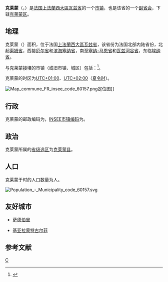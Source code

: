 {{About|[[法国|法国]][[上法兰西大区|上法兰西大区]][[瓦兹省|瓦兹省]]的[[市镇_(法国)|市镇]]与该省[[副省会|副省会]]|法国[[奥弗涅-罗讷-阿尔卑斯大区|奥弗涅-罗讷-阿尔卑斯大区]][[多姆山省|多姆山省]]的市镇与该省[[法国省会及大区首府|省会]]|克莱蒙费朗}}
{{noteTA|G1=法国地名}}
{{Infobox French commune
|name                   = 克莱蒙
|native name            = Clermont
|image                  = Clermont fay vue.jpg
|caption                = 克莱蒙的教堂与市中心
|arrondissement         = [[克莱蒙区|克莱蒙区]]
|canton                 = [[克莱蒙县_(法国)|克莱蒙县]]
}}
'''克莱蒙'''（{{lang-fr|Clermont}}，{{IPA-fr|klɛʁmɔ̃|-|Fr-Paris--Clermont.ogg}}）是[[法国|法国]][[上法蘭西大區|上法蘭西大區]][[瓦兹省|瓦兹省]]的一个[[市镇_(法国)|市镇]]，也是该省的一个[[副省会|副省会]]，下辖[[克莱蒙区|克莱蒙区]]。

== 地理 ==
克莱蒙（{{wikidata|property|linked|P625}}）面积{{wikidata|properties|P2046}}，位于法国[[上法蘭西大區|上法蘭西大區]][[瓦兹省|瓦兹省]]，该省份为法国北部内陆省份，北起[[索姆省|索姆省]]，西接[[厄尔省|厄尔省]]和[[滨海塞纳省|滨海塞纳省]]，南至[[塞纳-马恩省|塞纳-马恩省]]和[[瓦兹河谷省|瓦兹河谷省]]，东临[[埃纳省|埃纳省]]。

与克莱蒙接壤的市镇（或旧市镇、城区）包括：{{Wikidata|properties|linked|P47}}<ref name="geo">{{Cite web|url=https://www.geoportail.gouv.fr/carte|title=Carte|accessdate=2020-03-22|author=Géoportail|language=fr|publisher=Géoportail|archive-date=2017-01-29|archive-url=https://web.archive.org/web/20170129154129/https://www.geoportail.gouv.fr/carte/|dead-url=no}}</ref>。

克莱蒙的时区为[[UTC+01:00|UTC+01:00]]、[[UTC+02:00|UTC+02:00]]（[[夏时制|夏令时]]）。

[[File:Map_commune_FR_insee_code_60157.png|thumb]]定位图]]{{Clear|left}}
== 行政 ==
克莱蒙的邮政编码为{{wikidata|properties|P281}}，[[法国国家统计与经济研究所|INSEE市镇编码]]为{{wikidata|properties|P374}}。

== 政治 ==
克莱蒙所属的[[縣_(法國)|省级选区]]为[[克莱蒙县_(法国)|克莱蒙县]]。

== 人口 ==
克莱蒙于{{wikidata|qualifier|P1082|P585}}时的人口数量为{{wikidata|property|raw|P1082}}人。

[[File:Population_-_Municipality_code_60157.svg|thumb]]{{Clear|left}}
== 友好城市 ==
*{{flag|UK}} [[萨德伯里_(萨福克郡)|萨德伯里]]
*{{flag|Italy}} [[基亚拉蒙特古尔菲|基亚拉蒙特古尔菲]]

== 参考文献 ==
{{Reflist}}

{{瓦茲省市鎮}}
[[Category:瓦兹省市镇|C]]